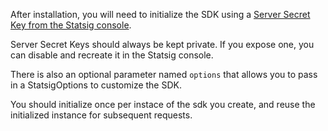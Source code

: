 After installation, you will need to initialize the SDK using a [Server Secret Key from the Statsig console](https://console.statsig.com/api_keys).

<Warning>
Server Secret Keys should always be kept private. If you expose one, you can disable and recreate it in the Statsig console.
</Warning>

There is also an optional parameter named `options` that allows you to pass in a StatsigOptions to customize the SDK.

You should initialize once per instace of the sdk you create, and reuse the initialized instance for subsequent requests.
